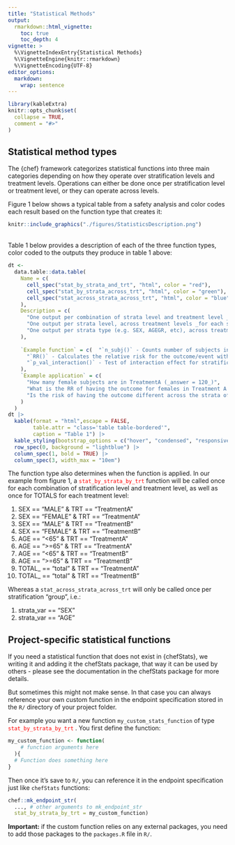```yaml
---
title: "Statistical Methods"
output: 
  rmarkdown::html_vignette:
    toc: true
    toc_depth: 4
vignette: >
  %\VignetteIndexEntry{Statistical Methods}
  %\VignetteEngine{knitr::rmarkdown}
  %\VignetteEncoding{UTF-8} 
editor_options: 
  markdown: 
    wrap: sentence
---
```


```r
library(kableExtra)
knitr::opts_chunk$set(
  collapse = TRUE,
  comment = "#>"
)
```

## Statistical method types

The {chef} framework categorizes statistical functions into three main categories depending on how they operate over stratification levels and treatment levels. Operations can either be done once per stratification level or treatment level, or they can operate across levels. 

Figure 1 below shows a typical table from a safety analysis and color codes each result based on the function type that creates it:

```r
knitr::include_graphics("./figures/StatisticsDescription.png")
```

<br>
Table 1 below provides a description of each of the three function types, color coded to the outputs they produce in table 1 above:

```r
dt <-
  data.table::data.table(
    Name = c(
      cell_spec("stat_by_strata_and_trt", "html", color = "red"),
      cell_spec("stat_by_strata_across_trt", "html", color = "green"),
      cell_spec("stat_across_strata_across_trt", "html", color = "blue")
    ),
    Description = c(
      "One output per combination of strata level and treatment level _for each strata type_ (e.g. SEX, AGEGR, etc): ",
      "One output per strata level, across treatment levels _for each strata type_ (e.g. SEX, AGEGR, etc): ",
      "One output per strata type (e.g. SEX, AGEGR, etc), across treatment levels"
    ),
    
    `Example function` = c(  "`n_subj()` - Counts number of subjects in each stratification level and treatment level",
      "`RR()` - Calculates the relative risk for the outcome/event within a stratification level",
      "`p_val_interaction()` - Test of interaction effect for stratification level"
    ),
    `Example application` = c(
      "How many female subjects are in TreatmentA (_answer = 120_)",
      "What is the RR of having the outcome for females in Treatment A as compared to females in Treatment B (_answer = 15_)",
      "Is the risk of having the outcome different across the strata of SEX"
    )
  )
dt |>
  kable(format = "html",escape = FALSE,
        table.attr = "class='table table-bordered'",
        caption = "Table 1") |>
  kable_styling(bootstrap_options = c("hover", "condensed", "responsive")) |>
  row_spec(0, background = "lightblue") |>
  column_spec(1, bold = TRUE) |> 
  column_spec(3, width_max = "10em")

```


 
The function type also determines when the function is applied. In our example from figure 1, a <code style="color: red;">stat_by_strata_by_trt</code> function will be called once for each combination of stratification level and treatment level, as well as once for TOTALS for each treatment level: 

  1. SEX == "MALE" & TRT == "TreatmentA"
  2. SEX == "FEMALE" & TRT == "TreatmentA"
  3. SEX == "MALE" & TRT == "TreatmentB"
  3. SEX == "FEMALE" & TRT == "TreatmentB"
  3. AGE == "<65" & TRT == "TreatmentA" 
  3. AGE == ">=65" & TRT == "TreatmentA"
  3. AGE == "<65" & TRT == "TreatmentB"
  3. AGE == ">=65" & TRT == "TreatmentB"
  3. TOTAL_ == "total" & TRT == "TreatmentA"
  3. TOTAL_ == "total" & TRT == "TreatmentB"

Whereas a `stat_across_strata_across_trt` will only be called once per stratification "group", i.e.:
  
  1. strata_var == "SEX"
  1. strata_var == "AGE"

## Project-specific statistical functions

If you need a statistical function that does not exist in {chefStats}, we writing it and adding it the chefStats package, that way it can be used by others - please see the documentation in the chefStats package for more details.

But sometimes this might not make sense. In that case you can always reference your own custom function in the endpoint specification stored in the `R/` directory of your project folder.

For example you want a new function `my_custom_stats_function` of type <code style="color: red;">stat_by_strata_by_trt</code> . You first define the function:
```r
my_custom_function <- function(
    # function arguments here
  ){
  # Function does something here
}
```
Then once it's save to `R/`, you can reference it in the endpoint specification just like `chefStats` functions:

```r
chef::mk_endpoint_str(
  ..., # other arguments to mk_endpoint_str
  stat_by_strata_by_trt = my_custom_function)
```

__Important:__ if the custom function relies on any external packages, you need to add those packages to the `packages.R` file in `R/`.
